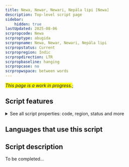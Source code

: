 ```yaml
---
title: Newa, Newar, Newari, Nepāla lipi [Newa]
description: Top-level script page
sidebar:
    hidden: true
lastUpdated: 2025-08-06
scrpropcode: Newa
scrproptype: abugida
scrpropname: Newa, Newar, Newari, Nepāla lipi
scrpropstatus: Current
scrpropregion: Indic
scrpropdirection: LTR
scrpropbaseline: hanging
scrpropcase: no
scrpropwspace: between words
---
```


<span style='background-color:yellow'>_This page is a work in progress._</span>;


## Script features

<details>
<summary> See all script properties: code, region, status and more</summary>
<ScriptInfo />
</details>

## Languages that use this script

<WsList script='Newa' wsMax='5' />

## Script description

To be completed...

